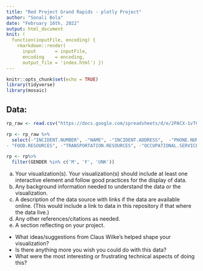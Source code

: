 ```yaml
---
title: "Red Project Grand Rapids - plotly Project"
author: "Sonali Bola" 
date: "February 16th, 2022" 
output: html_document
knit: (
  function(inputFile, encoding) { 
    rmarkdown::render( 
      input       = inputFile, 
      encoding    = encoding, 
      output_file = 'index.html') })
---
```


```r
knitr::opts_chunk$set(echo = TRUE)
library(tidyverse)
library(mosaic) 
```

## Data: 
```r
rp_raw <- read.csv("https://docs.google.com/spreadsheets/d/e/2PACX-1vTC3DmH_qt8vUg_WuWgSlfskPljYA-g_wlOfmpoXHJGUDIx_k2NHO4rwPh28QffW_govFRjAxFVjFxp/pub?gid=0&single=true&output=csv")

rp <- rp_raw %>%
  select(-"INCIDENT.NUMBER", -"NAME", -"INCIDENT.ADDRESS",  -"PHONE.NUMBER", -"RESIDENT.ADDRESS", -"EMESIS", -"COMBATIVE", -"DISCOMFORT", -"OTHER", -"ADDITIONAL.NOTES.FROM.REPORTS", -"SUD.SERVICES", -"MAT.SERVICES", -"HEALTH.INSURANCE", -"GENERAL.MEDICAL.SERVICES", -"HOUSING.RESOURCES", 
- "FOOD.RESOURCES", -"TRANSPORTATION.RESOURCES", -"OCCUPATIONAL.SERVICES", -"GENERAL.FOLLOW.UP.NOTES")

rp <- rp%>%
  filter(GENDER %in% c('M', 'F', 'UNK'))
```

a. Your visualization(s). Your visualization(s) should include at least one interactive element and follow good practices for the display of data.
b. Any background information needed to understand the data or the visualization.
c. A description of the data source with links if the data are available online. (This would include a link to data in this repository if that where the data live.)
d. Any other references/citations as needed.
e. A section reflecting on your project.
- What ideas/suggestions from Claus Wilke’s helped shape your visualization?
- Is there anything more you wish you could do with this data?
- What were the most interesting or frustrating technical aspects of doing this?
